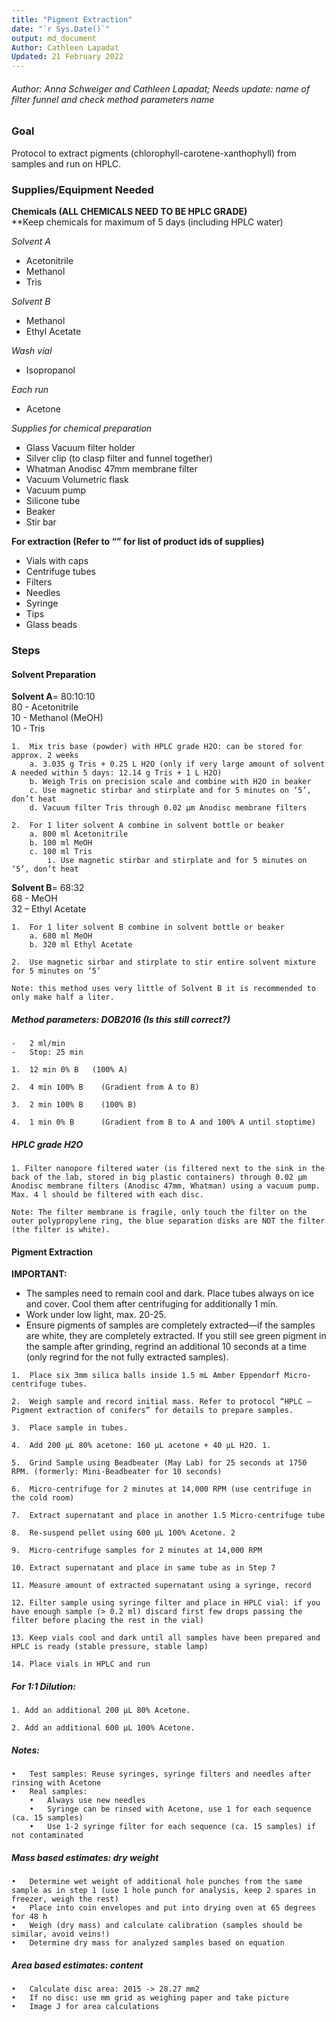 ```yaml
---
title: "Pigment Extraction"
date: "`r Sys.Date()`"
output: md_document
Author: Cathleen Lapadat
Updated: 21 February 2022 
---
```


###### Author: Anna Schweiger and Cathleen Lapadat; Needs update: name of filter funnel and check method parameters name

### Goal
Protocol to extract pigments (chlorophyll-carotene-xanthophyll) from samples and run on HPLC.

### Supplies/Equipment Needed

**Chemicals (ALL CHEMICALS NEED TO BE HPLC GRADE)**   
**Keep chemicals for maximum of 5 days (including HPLC water)

*Solvent A*  

* Acetonitrile
* Methanol
* Tris

*Solvent B*  

* Methanol
* Ethyl Acetate

*Wash vial*  

* Isopropanol

*Each run*  

* Acetone

*Supplies for chemical preparation*  

* Glass Vacuum filter holder
* Silver clip (to clasp filter and funnel together)
* Whatman Anodisc 47mm membrane filter
* Vacuum Volumetric flask
* Vacuum pump
* Silicone tube
* Beaker
* Stir bar

**For extraction (Refer to "" for list of product ids of supplies)**  

* Vials with caps
* Centrifuge tubes
* Filters
* Needles
* Syringe
* Tips
* Glass beads

### Steps

#### Solvent Preparation

**Solvent A**= 80:10:10  
80 - Acetonitrile  
10 - Methanol (MeOH)  
10 - Tris   
```
1.	Mix tris base (powder) with HPLC grade H2O: can be stored for approx. 2 weeks 
    a. 3.035 g Tris + 0.25 L H2O (only if very large amount of solvent A needed within 5 days: 12.14 g Tris + 1 L H2O)
    b. Weigh Tris on precision scale and combine with H2O in beaker
    c. Use magnetic stirbar and stirplate and for 5 minutes on ‘5’, don’t heat
    d. Vacuum filter Tris through 0.02 µm Anodisc membrane filters

2.	For 1 liter solvent A combine in solvent bottle or beaker
    a. 800 ml Acetonitrile
    b. 100 ml MeOH
    c. 100 ml Tris
        i. Use magnetic stirbar and stirplate and for 5 minutes on ‘5’, don’t heat
```
**Solvent B**= 68:32  
68 - MeOH  
32 – Ethyl Acetate  
```    
1.	For 1 liter solvent B combine in solvent bottle or beaker
    a. 680 ml MeOH
    b. 320 ml Ethyl Acetate

2.	Use magnetic sirbar and stirplate to stir entire solvent mixture for 5 minutes on ‘5’

Note: this method uses very little of Solvent B it is recommended to only make half a liter.
```

##### Method parameters: DOB2016 (Is this still correct?)
```
-	2 ml/min
-	Stop: 25 min

1.	12 min 0% B   (100% A)

2.	4 min 100% B	(Gradient from A to B)

3.	2 min 100% B	(100% B)

4.	1 min 0% B		(Gradient from B to A and 100% A until stoptime)
```


##### HPLC grade H2O
```
1. Filter nanopore filtered water (is filtered next to the sink in the back of the lab, stored in big plastic containers) through 0.02 µm Anodisc membrane filters (Anodisc 47mm, Whatman) using a vacuum pump. Max. 4 l should be filtered with each disc. 

Note: The filter membrane is fragile, only touch the filter on the outer polypropylene ring, the blue separation disks are NOT the filter (the filter is white). 
```
#### Pigment Extraction

**IMPORTANT:**   

*	The samples need to remain cool and dark. Place tubes always on ice and cover. Cool them after centrifuging for additionally 1 min.  
*	Work under low light, max. 20-25.   
*	Ensure pigments of samples are completely extracted—if the samples are white, they are completely extracted.  If you still see green pigment in the sample after grinding, regrind an additional 10 seconds at a time (only regrind for the not fully extracted samples).  
```
1.	Place six 3mm silica balls inside 1.5 mL Amber Eppendorf Micro-centrifuge tubes.

2.	Weigh sample and record initial mass. Refer to protocol “HPLC – Pigment extraction of conifers” for details to prepare samples.

3.	Place sample in tubes. 

4.	Add 200 µL 80% acetone: 160 µL acetone + 40 µL H2O. 1.

5.	Grind Sample using Beadbeater (May Lab) for 25 seconds at 1750 RPM. (formerly: Mini-Beadbeater for 10 seconds)

6.	Micro-centrifuge for 2 minutes at 14,000 RPM (use centrifuge in the cold room) 

7.	Extract supernatant and place in another 1.5 Micro-centrifuge tube

8.	Re-suspend pellet using 600 µL 100% Acetone. 2

9.	Micro-centrifuge samples for 2 minutes at 14,000 RPM

10.	Extract supernatant and place in same tube as in Step 7

11.	Measure amount of extracted supernatant using a syringe, record

12.	Filter sample using syringe filter and place in HPLC vial: if you have enough sample (> 0.2 ml) discard first few drops passing the filter before placing the rest in the vial)

13.	Keep vials cool and dark until all samples have been prepared and HPLC is ready (stable pressure, stable lamp)

14.	Place vials in HPLC and run
```

##### **For 1:1 Dilution:**  
```
1. Add an additional 200 µL 80% Acetone.

2. Add an additional 600 µL 100% Acetone. 
```

##### **Notes:** 
```
•	Test samples: Reuse syringes, syringe filters and needles after rinsing with Acetone
•	Real samples: 
    •	Always use new needles
    •	Syringe can be rinsed with Acetone, use 1 for each sequence (ca. 15 samples)
    •	Use 1-2 syringe filter for each sequence (ca. 15 samples) if not contaminated
```
##### **Mass based estimates: dry weight**
```
•	Determine wet weight of additional hole punches from the same sample as in step 1 (use 1 hole punch for analysis, keep 2 spares in freezer, weigh the rest)
•	Place into coin envelopes and put into drying oven at 65 degrees for 48 h
•	Weigh (dry mass) and calculate calibration (samples should be similar, avoid veins!)
•	Determine dry mass for analyzed samples based on equation 
```
##### **Area based estimates: content**
```
•	Calculate disc area: 2015 -> 28.27 mm2
•	If no disc: use mm grid as weighing paper and take picture
•	Image J for area calculations
```